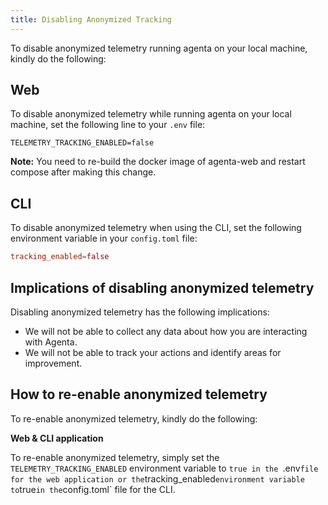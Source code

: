 ```yaml
---
title: Disabling Anonymized Tracking
---
```


To disable anonymized telemetry running agenta on your local machine, kindly do the following:

## Web

To disable anonymized telemetry while running agenta on your local machine, set the following line to your `.env` file:

```env
TELEMETRY_TRACKING_ENABLED=false
```

**Note:** You need to re-build the docker image of agenta-web and restart compose after making this change.

## CLI

To disable anonymized telemetry when using the CLI, set the following environment variable in your `config.toml` file:

```toml
tracking_enabled=false
```

## Implications of disabling anonymized telemetry

Disabling anonymized telemetry has the following implications:

* We will not be able to collect any data about how you are interacting with Agenta.
* We will not be able to track your actions and identify areas for improvement.

## How to re-enable anonymized telemetry

To re-enable anonymized telemetry, kindly do the following:

**Web & CLI application**

To re-enable anonymized telemetry, simply set the `TELEMETRY_TRACKING_ENABLED` environment variable to `true in the `.env` file for the web application or the `tracking_enabled` environment variable to `true` in the `config.toml` file for the CLI.